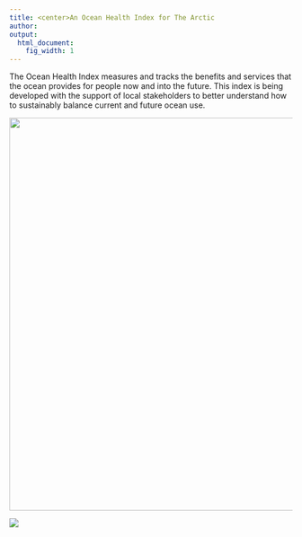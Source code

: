 ```yaml
---
title: <center>An Ocean Health Index for The Arctic
author:  
output:
  html_document:
    fig_width: 1
---
```


The Ocean Health Index measures and tracks the benefits and services that the ocean provides for people now and into the future. This index is being developed with the support of local stakeholders to better understand how to sustainably balance current and future ocean use.


<center><img src="images/school_fish_NOAA_David Burdick.jpg" width="700px"></center>  

[![](images/ohi-logo.png)](http://ohi-science.org)
